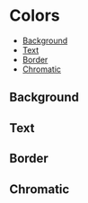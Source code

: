 
<Meta title="theme/Colors" />

# Colors

- [Background](#background)
- [Text](#text)
- [Border](#border)
- [Chromatic](#chromatic)

## Background

<ColorPalette>
  <ColorItem
    title="background.primary"
    colors={{
      default: colors.background.primary.default,
    }}
  />
  <ColorItem
    title="background.secondary"
    colors={{
      default: colors.background.secondary.default,
    }}
  />
</ColorPalette>

## Text

<ColorPalette>
  <ColorItem
    title="text.primary"
    colors={{
      default: colors.text.primary.default,
      disabled: colors.text.primary.disabled,
    }}
  />
  <ColorItem
    title="text.secondary"
    colors={{
      default: colors.text.secondary.default,
    }}
  />
  <ColorItem
    title="text.tertiary"
    colors={{
      default: colors.text.tertiary.default,
    }}
  />
</ColorPalette>

## Border

<ColorPalette>
  <ColorItem
    title="border.primary"
    colors={{
      default: colors.border.primary.default,
    }}
  />
</ColorPalette>

## Chromatic

<ColorPalette>
  <ColorItem
    title="chromatic.red"
    colors={{
      default: colors.chromatic.red.default,
      hover: colors.chromatic.red.hover,
      active: colors.chromatic.red.active,
      disabled: colors.chromatic.red.disabled,
    }}
  />
  <ColorItem
    title="chromatic.blue"
    colors={{
      default: colors.chromatic.blue.default,
      vivid: colors.chromatic.blue.vivid,
    }}
  />
  <ColorItem
    title="chromatic.yellow"
    colors={{
      default: colors.chromatic.yellow.default,
      hover: colors.chromatic.red.hover,
      active: colors.chromatic.red.active,
      disabled: colors.chromatic.red.disabled,
      "hover-secondary": colors.chromatic.yellow["hover-secondary"],
    }}
  />
</ColorPalette>
